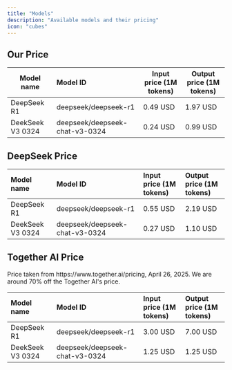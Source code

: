 ```yaml
---
title: "Models"
description: "Available models and their pricing"
icon: "cubes"
---
```


## Our Price

| Model name       | Model ID                       | Input price (1M tokens) | Output price (1M tokens) |
| ---------------- | :----------------------------- | ----------------------- | ------------------------ |
| DeepSeek R1      | deepseek/deepseek-r1           | 0.49 USD                | 1.97 USD                 |
| DeekSeek V3 0324 | deepseek/deepseek-chat-v3-0324 | 0.24 USD                | 0.99 USD                 |

## DeepSeek Price

| Model name       | Model ID                       | Input price (1M tokens) | Output price (1M tokens) |
| :--------------- | :----------------------------- | :---------------------- | :----------------------- |
| DeepSeek R1      | deepseek/deepseek-r1           | 0.55 USD                | 2.19 USD                 |
| DeekSeek V3 0324 | deepseek/deepseek-chat-v3-0324 | 0.27 USD                | 1.10 USD                 |

## Together AI Price

<Note>
  Price taken from https://www.together.ai/pricing, April 26, 2025. We are around 70% off the Together AI's price.
</Note>

| Model name       | Model ID                       | Input price (1M tokens) | Output price (1M tokens) |
| :--------------- | :----------------------------- | :---------------------- | :----------------------- |
| DeepSeek R1      | deepseek/deepseek-r1           | 3.00 USD                | 7.00 USD                 |
| DeekSeek V3 0324 | deepseek/deepseek-chat-v3-0324 | 1.25 USD                | 1.25 USD                 |